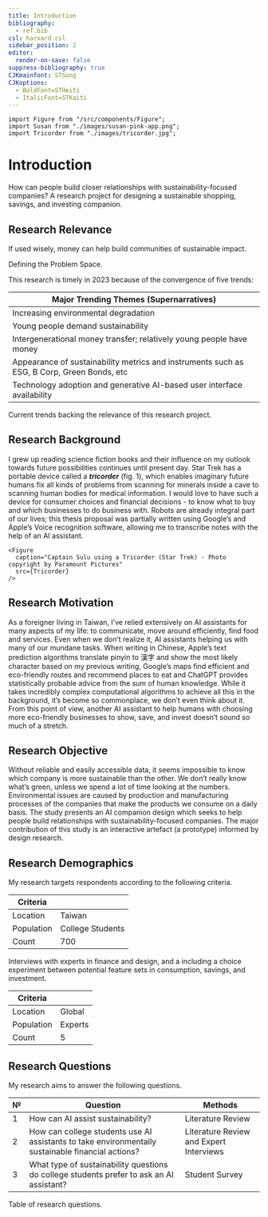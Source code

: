 ```yaml
---
title: Introduction
bibliography:
  - ref.bib
csl: harvard.csl
sidebar_position: 2
editor:
  render-on-save: false
suppress-bibliography: true
CJKmainfont: STSong
CJKoptions:
  - BoldFont=STHeiti
  - ItalicFont=STKaiti
---
```





````mdx-code-block
import Figure from "/src/components/Figure";
import Susan from "./images/susan-pink-app.png";
import Tricorder from "./images/tricorder.jpg";
````

# Introduction

How can people build closer relationships with sustainability-focused
companies? A research project for designing a sustainable shopping,
savings, and investing companion.

## Research Relevance

If used wisely, money can help build communities of sustainable impact.

Defining the Problem Space.

This research is timely in 2023 because of the convergence of five
trends:

| Major Trending Themes (Supernarratives)                                                    |
|------------------------------------------------------------------------|
| Increasing environmental degradation                                                       |
| Young people demand sustainability                                                         |
| Intergenerational money transfer; relatively young people have money                       |
| Appearance of sustainability metrics and instruments such as ESG, B Corp, Green Bonds, etc |
| Technology adoption and generative AI-based user interface availability                    |

Current trends backing the relevance of this research project.

## Research Background

I grew up reading science fiction books and their influence on my
outlook towards future possibilities continues until present day. Star
Trek has a portable device called a ***tricorder*** (fig. 1), which
enables imaginary future humans fix all kinds of problems from scanning
for minerals inside a cave to scanning human bodies for medical
information. I would love to have such a device for consumer choices and
financial decisions - to know what to buy and which businesses to do
business with. Robots are already integral part of our lives; this
thesis proposal was partially written using Google’s and Apple’s Voice
recognition software, allowing me to transcribe notes with the help of
an AI assistant.

````mdx-code-block
<Figure
  caption="Captain Sulu using a Tricorder (Star Trek) - Photo copyright by Paramount Pictures"
  src={Tricorder}
/>
````

## Research Motivation

As a foreigner living in Taiwan, I’ve relied extensively on AI
assistants for many aspects of my life: to communicate, move around
efficiently, find food and services. Even when we don’t realize it, AI
assistants helping us with many of our mundane tasks. When writing in
Chinese, Apple’s text prediction algorithms translate pinyin to 漢字 and
show the most likely character based on my previous writing, Google’s
maps find efficient and eco-friendly routes and recommend places to eat
and ChatGPT provides statistically probable advice from the sum of human
knowledge. While it takes incredibly complex computational algorithms to
achieve all this in the background, it’s become so commonplace, we don’t
even think about it. From this point of view, another AI assistant to
help humans with choosing more eco-friendly businesses to show, save,
and invest doesn’t sound so much of a stretch.

## Research Objective

Without reliable and easily accessible data, it seems impossible to know
which company is more sustainable than the other. We don’t really know
what’s green, unless we spend a lot of time looking at the numbers.
Environmental issues are caused by production and manufacturing
processes of the companies that make the products we consume on a daily
basis. The study presents an AI companion design which seeks to help
people build relationships with sustainability-focused companies. The
major contribution of this study is an interactive artefact (a
prototype) informed by design research.

## Research Demographics

My research targets respondents according to the following criteria.

| Criteria   |                  |
|------------|------------------|
| Location   | Taiwan           |
| Population | College Students |
| Count      | 700              |

Interviews with experts in finance and design, and a including a choice
experiment between potential feature sets in consumption, savings, and
investment.

| Criteria   |         |
|------------|---------|
| Location   | Global  |
| Population | Experts |
| Count      | 5       |

## Research Questions

My research aims to answer the following questions.

| №   | Question                                                                                          | Methods                                 |
|-------------------|-------------------------------|-----------------------|
| 1   | How can AI assist sustainability?                                                                 | Literature Review                       |
| 2   | How can college students use AI assistants to take environmentally sustainable financial actions? | Literature Review and Expert Interviews |
| 3   | What type of sustainability questions do college students prefer to ask an AI assistant?          | Student Survey                          |

Table of research questions.
